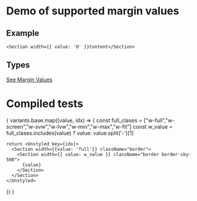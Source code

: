 
# Demo of supported margin values

## Example
```
<Section width={{ value: '0' }}Content</Section>
```
## Types
[See Margin Values](https://github.com/bolanosdev/bennie-ui/blob/main/libraries/types/sizing/width.types.ts)


# Compiled tests
{
  variants.base.map((value, idx) => {
    const full_clases = ["w-full","w-screen","w-svw","w-lvw","w-min","w-max","w-fit"]
    const w_value = full_clases.includes(value) ? value: value.split('-')[1]

    return <Unstyled key={idx}>
      <Section width={{value: 'full'}} className="border">
        <Section width={{ value: w_value }} className="border border-sky-500">
          {value}
        </Section>
      </Section>
    </Unstyled>
  })
}


